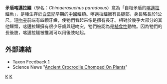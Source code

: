 {{Speciesbox
| taxon = Chimaerasuchus paradoxus
| name = 矛盾喀邁拉鱷
| status = fossil
| image = Chimaerasuchus paradoxus.jpg
| fossil_range = [[白堊紀|白堊紀]]
| species_authority = Wu ''et al.'', 1995
}}

'''矛盾喀邁拉鱷'''（學名：''Chimaerasuchus paradoxus''）意為「自相矛盾的[[喀邁拉|喀邁拉]]鱷魚」，是種生存於[[白堊紀|白堊紀]]早期的[[中國|中國]]鱷類。喀邁拉鱷擁有長腿部，身長略長於1公尺。短[[吻突|吻突]]前端有四顆牙齒，使牠們看起來像是擁有長牙。相對於幾乎大部分的其他鱷類，喀邁拉鱷擁有很少牙齒與短吻突，牠們被認為是[[植食性|植食性]]動物。因為牠們的長後肢，喀邁拉鱷被推測可以用後肢站起。

==外部連結==
*Taxon Feedback [https://web.archive.org/web/20071007144648/http://www.taxonsearch.org/dev/taxon_edit.php?Action=View&tax_id=399]
*Science News "[http://www.sciencenews.org/pages/pdfs/data/1995/148-09/14809-05.pdf Ancient Crocrodile Chomped On Plants]{{Wayback|url=http://www.sciencenews.org/pages/pdfs/data/1995/148-09/14809-05.pdf |date=20120925002046 }}"
{{諾托鱷亞目|N.}}
{{Taxonbar|from=Q5099283}}

[[Category:白堊紀鱷形類|K]]
[[Category:鱷形超目|K]]


{{Paleo-reptile-stub}}
{{Crocodilia-stub}}